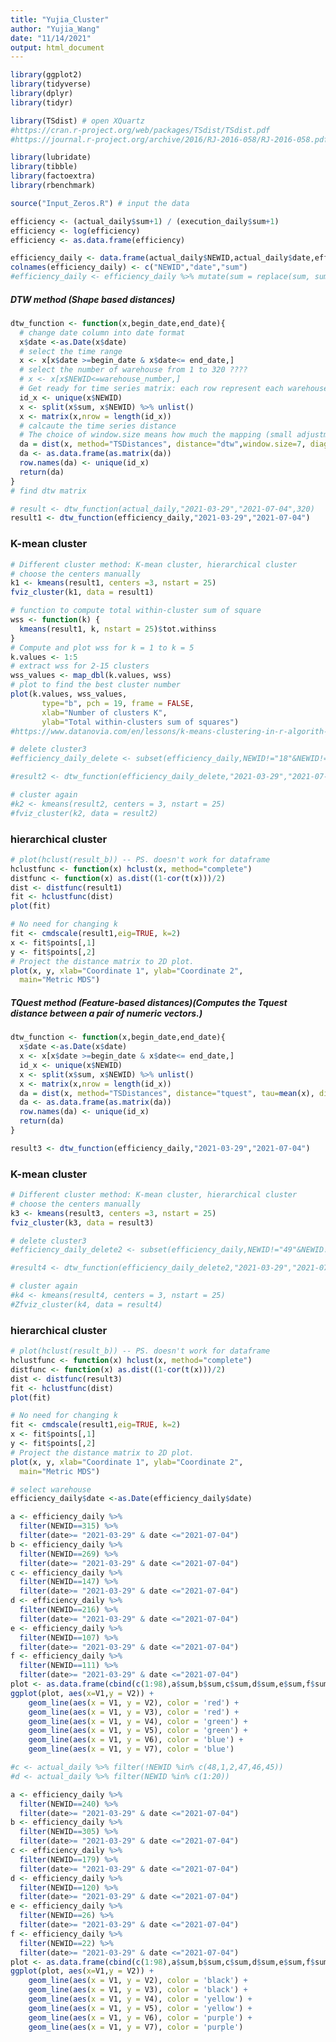 ```yaml
---
title: "Yujia_Cluster"
author: "Yujia_Wang"
date: "11/14/2021"
output: html_document
---
```


```r
library(ggplot2)
library(tidyverse)
library(dplyr)
library(tidyr)

library(TSdist) # open XQuartz
#https://cran.r-project.org/web/packages/TSdist/TSdist.pdf
#https://journal.r-project.org/archive/2016/RJ-2016-058/RJ-2016-058.pdf

library(lubridate)
library(tibble)
library(factoextra)
library(rbenchmark)
```

```r
source("Input_Zeros.R") # input the data

efficiency <- (actual_daily$sum+1) / (execution_daily$sum+1)
efficiency <- log(efficiency)
efficiency <- as.data.frame(efficiency)

efficiency_daily <- data.frame(actual_daily$NEWID,actual_daily$date,efficiency)
colnames(efficiency_daily) <- c("NEWID","date","sum")
#efficiency_daily <- efficiency_daily %>% mutate(sum = replace(sum, sum == "NaN", 0))
```



##### DTW method (Shape based distances)
```r
dtw_function <- function(x,begin_date,end_date){
  # change date column into date format
  x$date <-as.Date(x$date)
  # select the time range
  x <- x[x$date >=begin_date & x$date<= end_date,]
  # select the number of warehouse from 1 to 320 ????
  # x <- x[x$NEWID<=warehouse_number,]
  # Get ready for time series matrix: each row represent each warehouse, each column represnts one time spot
  id_x <- unique(x$NEWID)
  x <- split(x$sum, x$NEWID) %>% unlist()
  x <- matrix(x,nrow = length(id_x))
  # calcaute the time series distance 
  # The choice of window.size means how much the mapping (small adjustment?)
  da = dist(x, method="TSDistances", distance="dtw",window.size=7, diag=TRUE, upper=TRUE)
  da <- as.data.frame(as.matrix(da))
  row.names(da) <- unique(id_x)
  return(da)
}
# find dtw matrix

# result <- dtw_function(actual_daily,"2021-03-29","2021-07-04",320)
result1 <- dtw_function(efficiency_daily,"2021-03-29","2021-07-04")
```

### K-mean cluster
```r
# Different cluster method: K-mean cluster, hierarchical cluster
# choose the centers manually
k1 <- kmeans(result1, centers =3, nstart = 25)
fviz_cluster(k1, data = result1)
```

```r
# function to compute total within-cluster sum of square 
wss <- function(k) {
  kmeans(result1, k, nstart = 25)$tot.withinss
}
# Compute and plot wss for k = 1 to k = 5
k.values <- 1:5
# extract wss for 2-15 clusters
wss_values <- map_dbl(k.values, wss)
# plot to find the best cluster number 
plot(k.values, wss_values,
       type="b", pch = 19, frame = FALSE, 
       xlab="Number of clusters K",
       ylab="Total within-clusters sum of squares")
#https://www.datanovia.com/en/lessons/k-means-clustering-in-r-algorith-and-practical-examples/
```

```r
# delete cluster3
#efficiency_daily_delete <- subset(efficiency_daily,NEWID!="18"&NEWID!="39"&NEWID!="182"&NEWID!="247"&NEWID!="296")

#result2 <- dtw_function(efficiency_daily_delete,"2021-03-29","2021-07-04")

# cluster again
#k2 <- kmeans(result2, centers = 3, nstart = 25)
#fviz_cluster(k2, data = result2)
```

### hierarchical cluster
```r
# plot(hclust(result_b)) -- PS. doesn't work for dataframe
hclustfunc <- function(x) hclust(x, method="complete")
distfunc <- function(x) as.dist((1-cor(t(x)))/2)
dist <- distfunc(result1)
fit <- hclustfunc(dist)
plot(fit)

# No need for changing k
fit <- cmdscale(result1,eig=TRUE, k=2)
x <- fit$points[,1]
y <- fit$points[,2]
# Project the distance matrix to 2D plot. 
plot(x, y, xlab="Coordinate 1", ylab="Coordinate 2",
  main="Metric MDS")
```



##### TQuest method (Feature-based distances)(Computes the Tquest distance between a pair of numeric vectors.)
```r
dtw_function <- function(x,begin_date,end_date){
  x$date <-as.Date(x$date)
  x <- x[x$date >=begin_date & x$date<= end_date,]
  id_x <- unique(x$NEWID)
  x <- split(x$sum, x$NEWID) %>% unlist()
  x <- matrix(x,nrow = length(id_x))
  da = dist(x, method="TSDistances", distance="tquest", tau=mean(x), diag=TRUE, upper=TRUE)
  da <- as.data.frame(as.matrix(da))
  row.names(da) <- unique(id_x)
  return(da)
}

result3 <- dtw_function(efficiency_daily,"2021-03-29","2021-07-04")
```

### K-mean cluster
```r
# Different cluster method: K-mean cluster, hierarchical cluster
# choose the centers manually
k3 <- kmeans(result3, centers =3, nstart = 25)
fviz_cluster(k3, data = result3)
```

```r
# delete cluster3
#efficiency_daily_delete2 <- subset(efficiency_daily,NEWID!="49"&NEWID!="246")

#result4 <- dtw_function(efficiency_daily_delete2,"2021-03-29","2021-07-04")

# cluster again
#k4 <- kmeans(result4, centers = 3, nstart = 25)
#Zfviz_cluster(k4, data = result4)
```

### hierarchical cluster
```r
# plot(hclust(result_b)) -- PS. doesn't work for dataframe
hclustfunc <- function(x) hclust(x, method="complete")
distfunc <- function(x) as.dist((1-cor(t(x)))/2)
dist <- distfunc(result3)
fit <- hclustfunc(dist)
plot(fit)

# No need for changing k
fit <- cmdscale(result1,eig=TRUE, k=2)
x <- fit$points[,1]
y <- fit$points[,2]
# Project the distance matrix to 2D plot. 
plot(x, y, xlab="Coordinate 1", ylab="Coordinate 2",
  main="Metric MDS")
```

```r
# select warehouse
efficiency_daily$date <-as.Date(efficiency_daily$date)

a <- efficiency_daily %>% 
  filter(NEWID==315) %>%
  filter(date>= "2021-03-29" & date <="2021-07-04")
b <- efficiency_daily %>% 
  filter(NEWID==269) %>%
  filter(date>= "2021-03-29" & date <="2021-07-04")
c <- efficiency_daily %>% 
  filter(NEWID==147) %>%
  filter(date>= "2021-03-29" & date <="2021-07-04")
d <- efficiency_daily %>% 
  filter(NEWID==216) %>%
  filter(date>= "2021-03-29" & date <="2021-07-04")
e <- efficiency_daily %>% 
  filter(NEWID==107) %>%
  filter(date>= "2021-03-29" & date <="2021-07-04")
f <- efficiency_daily %>% 
  filter(NEWID==111) %>%
  filter(date>= "2021-03-29" & date <="2021-07-04")
plot <- as.data.frame(cbind(c(1:98),a$sum,b$sum,c$sum,d$sum,e$sum,f$sum))
ggplot(plot, aes(x=V1,y = V2)) +
    geom_line(aes(x = V1, y = V2), color = 'red') +
    geom_line(aes(x = V1, y = V3), color = 'red') +
    geom_line(aes(x = V1, y = V4), color = 'green') +
    geom_line(aes(x = V1, y = V5), color = 'green') +
    geom_line(aes(x = V1, y = V6), color = 'blue') +
    geom_line(aes(x = V1, y = V7), color = 'blue') 

#c <- actual_daily %>% filter(!NEWID %in% c(48,1,2,47,46,45))
#d <- actual_daily %>% filter(NEWID %in% c(1:20))

a <- efficiency_daily %>% 
  filter(NEWID==240) %>%
  filter(date>= "2021-03-29" & date <="2021-07-04")
b <- efficiency_daily %>% 
  filter(NEWID==305) %>%
  filter(date>= "2021-03-29" & date <="2021-07-04")
c <- efficiency_daily %>% 
  filter(NEWID==179) %>%
  filter(date>= "2021-03-29" & date <="2021-07-04")
d <- efficiency_daily %>% 
  filter(NEWID==120) %>%
  filter(date>= "2021-03-29" & date <="2021-07-04")
e <- efficiency_daily %>% 
  filter(NEWID==26) %>%
  filter(date>= "2021-03-29" & date <="2021-07-04")
f <- efficiency_daily %>% 
  filter(NEWID==22) %>%
  filter(date>= "2021-03-29" & date <="2021-07-04")
plot <- as.data.frame(cbind(c(1:98),a$sum,b$sum,c$sum,d$sum,e$sum,f$sum))
ggplot(plot, aes(x=V1,y = V2)) +
    geom_line(aes(x = V1, y = V2), color = 'black') +
    geom_line(aes(x = V1, y = V3), color = 'black') +
    geom_line(aes(x = V1, y = V4), color = 'yellow') +
    geom_line(aes(x = V1, y = V5), color = 'yellow') +
    geom_line(aes(x = V1, y = V6), color = 'purple') +
    geom_line(aes(x = V1, y = V7), color = 'purple') 
```







